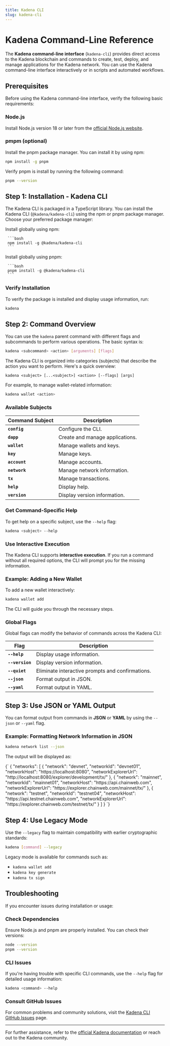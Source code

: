 ```yaml
---
title: Kadena CLI
slug: kadena-cli
---
```


<head>
  <title>How-To Guides: Kadena CLI</title>
  <meta name="description" content="Lorem ipsum dolor sit amet, consectetur adipiscing elit, sed do eiusmod tempor incididunt ut labore et dolore magna aliqua." />
</head>


# Kadena Command-Line Reference

The **Kadena command-line interface** (`kadena-cli`) provides direct access to the Kadena blockchain and commands to create, test, deploy, and manage applications for the Kadena network. You can use the Kadena command-line interface interactively or in scripts and automated workflows.

## Prerequisites

Before using the Kadena command-line interface, verify the following basic requirements:

### Node.js

Install Node.js version 18 or later from the [official Node.js website](https://nodejs.org/).

### pmpm (optional)

Install the pnpm package manager. You can install it by using npm:

```bash
npm install -g pnpm
```

Verify pnpm is install by running the following command:

```bash
pnpm --version
```

## Step 1: Installation - Kadena CLI

The Kadena CLI is packaged in a TypeScript library. You can install the Kadena CLI (`@kadena/kadena-cli`) using the npm or pnpm package manager. Choose your preferred package manager:

<Tabs>
<TabItem value="npm" label="npm" default>
     Install globally using npm:

     ```bash
     npm install -g @kadena/kadena-cli
     ```
</TabItem>
<TabItem value="pnpm" label="pnpm">
     Install globally using pnpm:

     ```bash
     pnpm install -g @kadena/kadena-cli
     ```
</TabItem>
</Tabs>

### Verify Installation

To verify the package is installed and display usage information, run:

```bash
kadena
```

## Step 2: Command Overview

You can use the `kadena` parent command with different flags and subcommands to perform various operations. The basic syntax is:

```bash
kadena <subcommand> <action> [arguments] [flags]
```

<Tabs>
  <TabItem value="Overview" label="Overview" default className={styles.customTabItem}>

The Kadena CLI is organized into categories (subjects) that describe the action you want to perform. Here's a quick overview:

```plaintext
kadena <subject> [...<subject>] <action> [--flags] [args]
```

For example, to manage wallet-related information:

```bash
kadena wallet <action>
```

  </TabItem>

  <TabItem value="Subjects" label="Available Subjects" className={styles.customTabItem}>

### Available Subjects

| Command Subject | Description |
|-----------------|-------------|
| **`config`**        | Configure the CLI. |
| **`dapp`**          | Create and manage applications. |
| **`wallet`**        | Manage wallets and keys. |
| **`key`**           | Manage keys. |
| **`account`**       | Manage accounts. |
| **`network`**       | Manage network information. |
| **`tx`**            | Manage transactions. |
| **`help`**          | Display help. |
| **`version`**       | Display version information. |

  </TabItem>
</Tabs>

### Get Command-Specific Help

To get help on a specific subject, use the `--help` flag:

```bash
kadena <subject> --help
```

### Use Interactive Execution

The Kadena CLI supports **interactive execution**. If you run a command without all required options, the CLI will prompt you for the missing information.

### Example: Adding a New Wallet

To add a new wallet interactively:

```bash
kadena wallet add
```

The CLI will guide you through the necessary steps.


### Global Flags

Global flags can modify the behavior of commands across the Kadena CLI:

| Flag        | Description                                                      |
|-------------|------------------------------------------------------------------|
| **`--help`**  | Display usage information.                                      |
| **`--version`** | Display version information.                                 |
| **`--quiet`**   | Eliminate interactive prompts and confirmations.             |
| **`--json`**    | Format output in JSON.                                       |
| **`--yaml`**    | Format output in YAML.                                       |

## Step 3: Use JSON or YAML Output

You can format output from commands in **JSON** or **YAML** by using the `--json` or `--yaml` flag.

### Example: Formatting Network Information in JSON

```bash
kadena network list --json
```

The output will be displayed as:

<CodeBlock language="json">
{`
{
"networks": [
     {
     "network": "devnet",
     "networkId": "devnet01",
     "networkHost": "https://localhost:8080",
     "networkExplorerUrl": "http://localhost:8080/explorer/development/tx/"
     },
     {
     "network": "mainnet",
     "networkId": "mainnet01",
     "networkHost": "https://api.chainweb.com",
     "networkExplorerUrl": "https://explorer.chainweb.com/mainnet/tx/"
     },
     {
     "network": "testnet",
     "networkId": "testnet04",
     "networkHost": "https://api.testnet.chainweb.com",
     "networkExplorerUrl": "https://explorer.chainweb.com/testnet/tx/"
     }
]
}
`}
</CodeBlock>

## Step 4: Use Legacy Mode

Use the `--legacy` flag to maintain compatibility with earlier cryptographic standards:

```bash
kadena [command] --legacy
```

Legacy mode is available for commands such as:

- `kadena wallet add`
- `kadena key generate`
- `kadena tx sign`


## Troubleshooting

If you encounter issues during installation or usage:

### Check Dependencies


Ensure Node.js and pnpm are properly installed. You can check their versions:

```bash
node --version
pnpm --version
```

### CLI Issues

If you're having trouble with specific CLI commands, use the `--help` flag for detailed usage information:

```bash
kadena <command> --help
```

### Consult GitHub Issues

For common problems and community solutions, visit the [Kadena CLI GitHub Issues](https://github.com/kadena-io/kadena-cli/issues) page.

---

For further assistance, refer to the [official Kadena documentation](https://docs.kadena.io/) or reach out to the Kadena community.